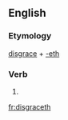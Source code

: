 ==English==

===Etymology===
[[disgrace]] + [[-eth]]

===Verb===
{{en-verb form}}

# {{archaic third-person singular of|disgrace}}

[[fr:disgraceth]]